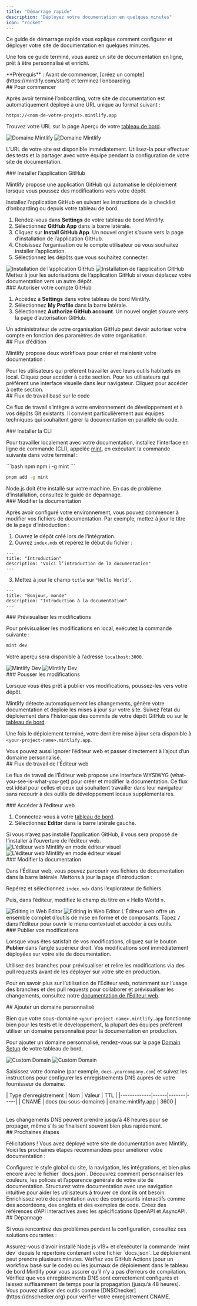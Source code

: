 ```yaml
---
title: "Démarrage rapide"
description: "Déployez votre documentation en quelques minutes"
icon: "rocket"
---
```


Ce guide de démarrage rapide vous explique comment configurer et déployer votre site de documentation en quelques minutes.

Une fois ce guide terminé, vous aurez un site de documentation en ligne, prêt à être personnalisé et enrichi.

<Info>
  **Prérequis** : Avant de commencer, [créez un compte](https://mintlify.com/start) et terminez l’onboarding.
</Info>

<div id="getting-started">
  ## Pour commencer
</div>

Après avoir terminé l’onboarding, votre site de documentation est automatiquement déployé à une URL unique au format suivant :

```
https://<nom-de-votre-projet>.mintlify.app
```

Trouvez votre URL sur la page Aperçu de votre [tableau de bord](https://dashboard.mintlify.com/).

<Frame>
  <img src="/images/quickstart/mintlify-domain-light.png" alt="Domaine Mintlify" className="block dark:hidden" />

  <img src="/images/quickstart/mintlify-domain-dark.png" alt="Domaine Mintlify" className="hidden dark:block" />
</Frame>

L’URL de votre site est disponible immédiatement. Utilisez-la pour effectuer des tests et la partager avec votre équipe pendant la configuration de votre site de documentation.

<div id="install-the-github-app">
  ### Installer l’application GitHub
</div>

Mintlify propose une application GitHub qui automatise le déploiement lorsque vous poussez des modifications vers votre dépôt.

Installez l’application GitHub en suivant les instructions de la checklist d’onboarding ou depuis votre tableau de bord.

1. Rendez-vous dans **Settings** de votre tableau de bord Mintlify.
2. Sélectionnez **GitHub App** dans la barre latérale.
3. Cliquez sur **Install GitHub App**. Un nouvel onglet s’ouvre vers la page d’installation de l’application GitHub.
4. Choisissez l’organisation ou le compte utilisateur où vous souhaitez installer l’application.
5. Sélectionnez les dépôts que vous souhaitez connecter.

<Frame>
  <img src="/images/quickstart/github-app-installation-light.png" alt="Installation de l’application GitHub" className="block dark:hidden" />

  <img src="/images/quickstart/github-app-installation-dark.png" alt="Installation de l’application GitHub" className="hidden dark:block" />
</Frame>

<Info>
  Mettez à jour les autorisations de l’application GitHub si vous déplacez votre documentation vers un autre dépôt.
</Info>

<div id="authorize-your-github-account">
  ### Autoriser votre compte GitHub
</div>

1. Accédez à **Settings** dans votre tableau de bord Mintlify.
2. Sélectionnez **My Profile** dans la barre latérale.
3. Sélectionnez **Authorize GitHub account**. Un nouvel onglet s’ouvre vers la page d’autorisation GitHub.

<Info>
  Un administrateur de votre organisation GitHub peut devoir autoriser votre compte en fonction des paramètres de votre organisation.
</Info>

<div id="editing-workflows">
  ## Flux d’édition
</div>

Mintlify propose deux workflows pour créer et maintenir votre documentation :

<Card title="Workflow basé sur le code" icon="terminal" horizontal href="#code-based-workflow">
  Pour les utilisateurs qui préfèrent travailler avec leurs outils habituels en local. Cliquez pour accéder à cette section.
</Card>

<Card title="Workflow via l’éditeur web" icon="mouse-pointer-2" horizontal href="#web-editor-workflow">
  Pour les utilisateurs qui préfèrent une interface visuelle dans leur navigateur. Cliquez pour accéder à cette section.
</Card>

<div id="code-based-workflow">
  ## Flux de travail basé sur le code
</div>

Ce flux de travail s’intègre à votre environnement de développement et à vos dépôts Git existants. Il convient particulièrement aux équipes techniques qui souhaitent gérer la documentation en parallèle du code.

<div id="install-the-cli">
  ### Installer la CLI
</div>

Pour travailler localement avec votre documentation, installez l’interface en ligne de commande (CLI), appelée [mint](https://www.npmjs.com/package/mint), en exécutant la commande suivante dans votre terminal :

<CodeGroup>
  ```bash npm
  npm i -g mint
  ```

  ```bash pnpm
  pnpm add -g mint
  ```
</CodeGroup>

<Info>
  Node.js doit être installé sur votre machine. En cas de problème d’installation, consultez le guide de dépannage.
</Info>

<div id="edit-the-documentation">
  ### Modifier la documentation
</div>

Après avoir configuré votre environnement, vous pouvez commencer à modifier vos fichiers de documentation. Par exemple, mettez à jour le titre de la page d’introduction :

1. Ouvrez le dépôt créé lors de l’intégration.
2. Ouvrez `index.mdx` et repérez le début du fichier :

```mdx index.mdx
---
title: "Introduction"
description: "Voici l’introduction de la documentation"
---
```

3. Mettez à jour le champ `title` sur `"Hello World"`.

```mdx index.mdx {2}
---
title: "Bonjour, monde"
description: "Introduction à la documentation"
---
```

<div id="preview-the-changes">
  ### Prévisualiser les modifications
</div>

Pour prévisualiser les modifications en local, exécutez la commande suivante :

```bash
mint dev
```

Votre aperçu sera disponible à l’adresse `localhost:3000`.

<Frame>
  <img src="/images/quickstart/mintlify-dev-light.png" alt="Mintlify Dev" className="block dark:hidden" />

  <img src="/images/quickstart/mintlify-dev-dark.png" alt="Mintlify Dev" className="hidden dark:block" />
</Frame>

<div id="push-the-changes">
  ### Pousser les modifications
</div>

Lorsque vous êtes prêt à publier vos modifications, poussez-les vers votre dépôt.

Mintlify détecte automatiquement les changements, génère votre documentation et déploie les mises à jour sur votre site. Suivez l’état du déploiement dans l’historique des commits de votre dépôt GitHub ou sur le [tableau de bord](https://dashboard.mintlify.com).

Une fois le déploiement terminé, votre dernière mise à jour sera disponible à `<your-project-name>.mintlify.app`.

<Card title="Passer à l’ajout d’un domaine personnalisé" icon="arrow-down" href="#adding-a-custom-domain" horizontal>
  Vous pouvez aussi ignorer l’éditeur web et passer directement à l’ajout d’un domaine personnalisé.
</Card>

<div id="web-editor-workflow">
  ## Flux de travail de l’Éditeur web
</div>

Le flux de travail de l’Éditeur web propose une interface WYSIWYG (what-you-see-is-what-you-get) pour créer et modifier la documentation. Ce flux est idéal pour celles et ceux qui souhaitent travailler dans leur navigateur sans recourir à des outils de développement locaux supplémentaires.

<div id="access-the-web-editor">
  ### Accéder à l’éditeur web
</div>

1. Connectez-vous à votre [tableau de bord](https://dashboard.mintlify.com).
2. Sélectionnez **Editor** dans la barre latérale gauche.

<Info>
  Si vous n’avez pas installé l’application GitHub, il vous sera proposé de l’installer à l’ouverture de l’éditeur web.
</Info>

<Frame>
  <img alt="L’éditeur web Mintlify en mode éditeur visuel" src="/images/quickstart/web-editor-light.png" className="block dark:hidden" />

  <img alt="L’éditeur web Mintlify en mode éditeur visuel" src="/images/quickstart/web-editor-dark.png" className="hidden dark:block" />
</Frame>

<div id="edit-the-documentation">
  ### Modifier la documentation
</div>

Dans l’Éditeur web, vous pouvez parcourir vos fichiers de documentation dans la barre latérale. Mettons à jour la page d’introduction :

Repérez et sélectionnez `index.mdx` dans l’explorateur de fichiers.

Puis, dans l’éditeur, modifiez le champ du titre en « Hello World ».

<Frame>
  <img alt="Editing in Web Editor" src="/images/quickstart/web-editor-editing-light.png" className="block dark:hidden" />

  <img alt="Editing in Web Editor" src="/images/quickstart/web-editor-editing-dark.png" className="hidden dark:block" />
</Frame>

<Tip>
  L’Éditeur web offre un ensemble complet d’outils de mise en forme et de composants. Tapez <kbd>/</kbd> dans l’éditeur pour ouvrir le menu contextuel et accéder à ces outils.
</Tip>

<div id="publish-your-changes">
  ### Publier vos modifications
</div>

Lorsque vous êtes satisfait de vos modifications, cliquez sur le bouton **Publier** dans l’angle supérieur droit. Vos modifications sont immédiatement déployées sur votre site de documentation.

<Tip>
  Utilisez des branches pour prévisualiser et relire les modifications via des pull requests avant de les déployer sur votre site en production.
</Tip>

Pour en savoir plus sur l’utilisation de l’Éditeur web, notamment sur l’usage des branches et des pull requests pour collaborer et prévisualiser les changements, consultez notre [documentation de l’Éditeur web](/fr/fr/editor/getting-started).

<div id="adding-a-custom-domain">
  ## Ajouter un domaine personnalisé
</div>

Bien que votre sous-domaine `<your-project-name>.mintlify.app` fonctionne bien pour les tests et le développement, la plupart des équipes préfèrent utiliser un domaine personnalisé pour la documentation en production.

Pour ajouter un domaine personnalisé, rendez-vous sur la page [Domain Setup](https://dashboard.mintlify.com/settings/deployment/custom-domain) de votre tableau de bord.

<Frame>
  <img src="/images/quickstart/custom-domain-light.png" alt="Custom Domain" className="block dark:hidden" />

  <img src="/images/quickstart/custom-domain-dark.png" alt="Custom Domain" className="hidden dark:block" />
</Frame>

Saisissez votre domaine (par exemple, `docs.yourcompany.com`) et suivez les instructions pour configurer les enregistrements DNS auprès de votre fournisseur de domaine.

<Table>
  | Type d’enregistrement | Nom | Valeur | TTL |
  |-------------|------|-------|-----|
  | CNAME | docs (ou sous-domaine) | cname.mintlify.app | 3600 |
</Table>

<Info>
  Les changements DNS peuvent prendre jusqu’à 48 heures pour se propager, même s’ils se finalisent souvent bien plus rapidement.
</Info>

<div id="next-steps">
  ## Prochaines étapes
</div>

Félicitations ! Vous avez déployé votre site de documentation avec Mintlify. Voici les prochaines étapes recommandées pour améliorer votre documentation :

<Card title="Configure your global settings" icon="settings" href="fr/fr/settings" horizontal>
  Configurez le style global du site, la navigation, les intégrations, et bien plus encore avec le fichier `docs.json`.
</Card>

<Card title="Customize your theme" icon="paintbrush" href="fr/fr/themes" horizontal>
  Découvrez comment personnaliser les couleurs, les polices et l’apparence générale de votre site de documentation.
</Card>

<Card title="Organize navigation" icon="map" href="fr/fr/navigation" horizontal>
  Structurez votre documentation avec une navigation intuitive pour aider les utilisateurs à trouver ce dont ils ont besoin.
</Card>

<Card title="Add interactive components" icon="puzzle" href="/fr/fr/components/accordions" horizontal>
  Enrichissez votre documentation avec des composants interactifs comme des accordéons, des onglets et des exemples de code.
</Card>

<Card title="Set up API references" icon="code" href="/fr/fr/api-playground/overview" horizontal>
  Créez des références d’API interactives avec les spécifications OpenAPI et AsyncAPI.
</Card>

<div id="troubleshooting">
  ## Dépannage
</div>

Si vous rencontrez des problèmes pendant la configuration, consultez ces solutions courantes :

<AccordionGroup>
  <Accordion title="L’aperçu local ne fonctionne pas">
    Assurez-vous d’avoir installé Node.js v19+ et d’exécuter la commande `mint dev` depuis le répertoire contenant votre fichier `docs.json`.
  </Accordion>

  <Accordion title="Les modifications n’apparaissent pas sur le site en production">
    Le déploiement peut prendre plusieurs minutes. Vérifiez vos GitHub Actions (pour un workflow basé sur le code) ou les journaux de déploiement dans le tableau de bord Mintlify pour vous assurer qu’il n’y a pas d’erreurs de compilation.
  </Accordion>

  <Accordion title="Le domaine personnalisé ne se connecte pas">
    Vérifiez que vos enregistrements DNS sont correctement configurés et laissez suffisamment de temps pour la propagation (jusqu’à 48 heures). Vous pouvez utiliser des outils comme [DNSChecker](https://dnschecker.org) pour vérifier votre enregistrement CNAME.
  </Accordion>
</AccordionGroup>
